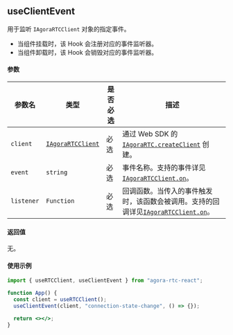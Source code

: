 ## useClientEvent

用于监听 `IAgoraRTCClient` 对象的指定事件。

- 当组件挂载时，该 Hook 会注册对应的事件监听器。
- 当组件卸载时，该 Hook 会销毁对应的事件监听器。

#### 参数

| 参数名     | 类型                                                                                                                                     | 是否必选 | 描述                                                                                                                                                                                                                      |
| ---------- | ---------------------------------------------------------------------------------------------------------------------------------------- | -------- | ------------------------------------------------------------------------------------------------------------------------------------------------------------------------------------------------------------------------- |
| `client`   | [`IAgoraRTCClient`](https://docportal.shengwang.cn/cn/live-streaming-premium-4.x/API%20Reference/web_ng/interfaces/iagorartcclient.html) | 必选     | 通过 Web SDK 的 [`IAgoraRTC.createClient`](https://docportal.shengwang.cn/cn/video-call-4.x/API%20Reference/web_ng/interfaces/iagorartc.html#createclient) 创建。                                                         |
| `event`    | `string`                                                                                                                                 | 必选     | 事件名称。支持的事件详见[`IAgoraRTCClient.on`](https://docportal.shengwang.cn/cn/video-call-4.x/API%20Reference/web_ng/interfaces/iagorartcclient.html?platform=All%20Platforms#on)。                                     |
| `listener` | `Function`                                                                                                                               | 必选     | 回调函数。当传入的事件触发时，该函数会被调用。支持的回调详见[`IAgoraRTCClient.on`](https://docportal.shengwang.cn/cn/video-call-4.x/API%20Reference/web_ng/interfaces/iagorartcclient.html?platform=All%20Platforms#on)。 |

#### 返回值

无。

#### 使用示例

```jsx
import { useRTCClient, useClientEvent } from "agora-rtc-react";

function App() {
  const client = useRTCClient();
  useClientEvent(client, "connection-state-change", () => {});

  return <></>;
}
```
